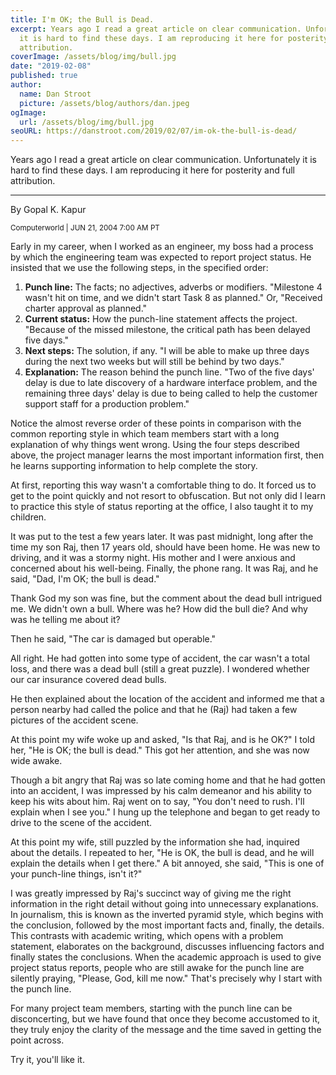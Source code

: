 ```yaml
---
title: I'm OK; the Bull is Dead.
excerpt: Years ago I read a great article on clear communication. Unfortunately
  it is hard to find these days. I am reproducing it here for posterity and full
  attribution.
coverImage: /assets/blog/img/bull.jpg
date: "2019-02-08"
published: true
author:
  name: Dan Stroot
  picture: /assets/blog/authors/dan.jpeg
ogImage:
  url: /assets/blog/img/bull.jpg
seoURL: https://danstroot.com/2019/02/07/im-ok-the-bull-is-dead/
---
```


Years ago I read a great article on clear communication. Unfortunately it is hard to find these days. I am reproducing it here for posterity and full attribution.

---

By Gopal K. Kapur<br/>

<small>Computerworld | JUN 21, 2004 7:00 AM PT</small>

Early in my career, when I worked as an engineer, my boss had a process by which the engineering team was expected to report project status. He insisted that we use the following steps, in the specified order:

1. **Punch line:** The facts; no adjectives, adverbs or modifiers. "Milestone 4 wasn't hit on time, and we didn't start Task 8 as planned." Or, "Received charter approval as planned."
2. **Current status:** How the punch-line statement affects the project. "Because of the missed milestone, the critical path has been delayed five days."
3. **Next steps:** The solution, if any. "I will be able to make up three days during the next two weeks but will still be behind by two days."
4. **Explanation:** The reason behind the punch line. "Two of the five days' delay is due to late discovery of a hardware interface problem, and the remaining three days' delay is due to being called to help the customer support staff for a production problem."

Notice the almost reverse order of these points in comparison with the common reporting style in which team members start with a long explanation of why things went wrong. Using the four steps described above, the project manager learns the most important information first, then he learns supporting information to help complete the story.

At first, reporting this way wasn't a comfortable thing to do. It forced us to get to the point quickly and not resort to obfuscation. But not only did I learn to practice this style of status reporting at the office, I also taught it to my children.

It was put to the test a few years later. It was past midnight, long after the time my son Raj, then 17 years old, should have been home. He was new to driving, and it was a stormy night. His mother and I were anxious and concerned about his well-being. Finally, the phone rang. It was Raj, and he said, "Dad, I'm OK; the bull is dead."

Thank God my son was fine, but the comment about the dead bull intrigued me. We didn't own a bull. Where was he? How did the bull die? And why was he telling me about it?

Then he said, "The car is damaged but operable."

All right. He had gotten into some type of accident, the car wasn't a total loss, and there was a dead bull (still a great puzzle). I wondered whether our car insurance covered dead bulls.

He then explained about the location of the accident and informed me that a person nearby had called the police and that he (Raj) had taken a few pictures of the accident scene.

At this point my wife woke up and asked, "Is that Raj, and is he OK?" I told her, "He is OK; the bull is dead." This got her attention, and she was now wide awake.

Though a bit angry that Raj was so late coming home and that he had gotten into an accident, I was impressed by his calm demeanor and his ability to keep his wits about him. Raj went on to say, "You don't need to rush. I'll explain when I see you." I hung up the telephone and began to get ready to drive to the scene of the accident.

At this point my wife, still puzzled by the information she had, inquired about the details. I repeated to her, "He is OK, the bull is dead, and he will explain the details when I get there." A bit annoyed, she said, "This is one of your punch-line things, isn't it?"

I was greatly impressed by Raj's succinct way of giving me the right information in the right detail without going into unnecessary explanations. In journalism, this is known as the inverted pyramid style, which begins with the conclusion, followed by the most important facts and, finally, the details. This contrasts with academic writing, which opens with a problem statement, elaborates on the background, discusses influencing factors and finally states the conclusions. When the academic approach is used to give project status reports, people who are still awake for the punch line are silently praying, "Please, God, kill me now." That's precisely why I start with the punch line.

For many project team members, starting with the punch line can be disconcerting, but we have found that once they become accustomed to it, they truly enjoy the clarity of the message and the time saved in getting the point across.

Try it, you'll like it.
